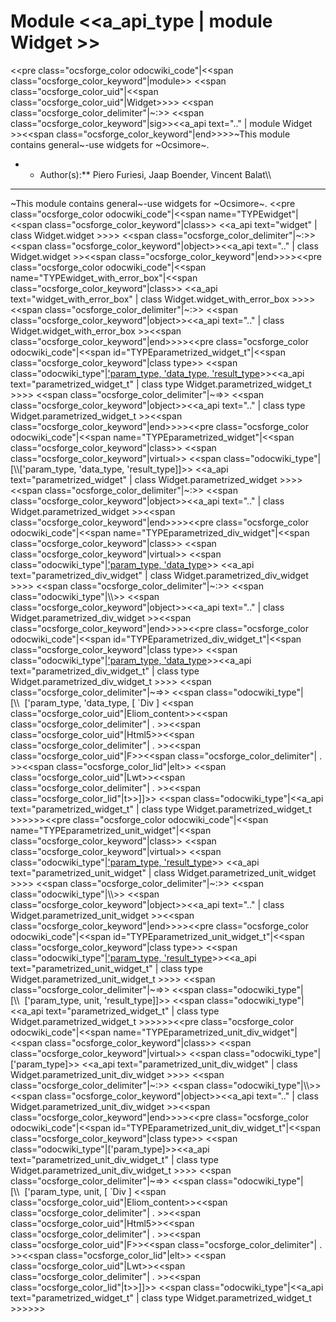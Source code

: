 =Module <<a_api_type | module Widget >> =
<<pre class="ocsforge_color odocwiki_code"|<<span class="ocsforge_color_keyword"|module>> <<span class="ocsforge_color_uid"|<<span class="ocsforge_color_uid"|Widget>>>> <<span class="ocsforge_color_delimiter"|~:>> <<span class="ocsforge_color_keyword"|sig>><<a_api text=".." | module Widget >><<span class="ocsforge_color_keyword"|end>>>>~This module contains general~-use widgets for ~Ocsimore~.
**Author(s):** Piero Furiesi, Jaap Boender, Vincent Balat\\

----

~This module contains general~-use widgets for ~Ocsimore~.
<<pre class="ocsforge_color odocwiki_code"|<<span name="TYPEwidget"|<<span class="ocsforge_color_keyword"|class>> <<a_api text="widget" | class Widget.widget >>>> <<span class="ocsforge_color_delimiter"|~:>>  <<span class="ocsforge_color_keyword"|object>><<a_api text=".." | class Widget.widget >><<span class="ocsforge_color_keyword"|end>>>><<pre class="ocsforge_color odocwiki_code"|<<span name="TYPEwidget_with_error_box"|<<span class="ocsforge_color_keyword"|class>> <<a_api text="widget_with_error_box" | class Widget.widget_with_error_box >>>> <<span class="ocsforge_color_delimiter"|~:>>  <<span class="ocsforge_color_keyword"|object>><<a_api text=".." | class Widget.widget_with_error_box >><<span class="ocsforge_color_keyword"|end>>>><<pre class="ocsforge_color odocwiki_code"|<<span id="TYPEparametrized_widget_t"|<<span class="ocsforge_color_keyword"|class type>> <<span class="odocwiki_type"|[['param_type, 'data_type, 'result_type]]>><<a_api text="parametrized_widget_t" | class type Widget.parametrized_widget_t >>>> <<span class="ocsforge_color_delimiter"|~=>> <<span class="ocsforge_color_keyword"|object>><<a_api text=".." | class type Widget.parametrized_widget_t >><<span class="ocsforge_color_keyword"|end>>>><<pre class="ocsforge_color odocwiki_code"|<<span name="TYPEparametrized_widget"|<<span class="ocsforge_color_keyword"|class>> <<span class="ocsforge_color_keyword"|virtual>> <<span class="odocwiki_type"|[\\['param_type, 'data_type, 'result_type]]>> <<a_api text="parametrized_widget" | class Widget.parametrized_widget >>>> <<span class="ocsforge_color_delimiter"|~:>>  <<span class="ocsforge_color_keyword"|object>><<a_api text=".." | class Widget.parametrized_widget >><<span class="ocsforge_color_keyword"|end>>>><<pre class="ocsforge_color odocwiki_code"|<<span name="TYPEparametrized_div_widget"|<<span class="ocsforge_color_keyword"|class>> <<span class="ocsforge_color_keyword"|virtual>> <<span class="odocwiki_type"|[['param_type, 'data_type]]>> <<a_api text="parametrized_div_widget" | class Widget.parametrized_div_widget >>>> <<span class="ocsforge_color_delimiter"|~:>> <<span class="odocwiki_type"|\\>> <<span class="ocsforge_color_keyword"|object>><<a_api text=".." | class Widget.parametrized_div_widget >><<span class="ocsforge_color_keyword"|end>>>><<pre class="ocsforge_color odocwiki_code"|<<span id="TYPEparametrized_div_widget_t"|<<span class="ocsforge_color_keyword"|class type>> <<span class="odocwiki_type"|[['param_type, 'data_type]]>><<a_api text="parametrized_div_widget_t" | class type Widget.parametrized_div_widget_t >>>> <<span class="ocsforge_color_delimiter"|~=>> <<span class="odocwiki_type"|[\\  ['param_type, 'data_type, [ `Div ] <<span class="ocsforge_color_uid"|Eliom_content>><<span class="ocsforge_color_delimiter"| . >><<span class="ocsforge_color_uid"|Html5>><<span class="ocsforge_color_delimiter"| . >><<span class="ocsforge_color_uid"|F>><<span class="ocsforge_color_delimiter"| . >><<span class="ocsforge_color_lid"|elt>> <<span class="ocsforge_color_uid"|Lwt>><<span class="ocsforge_color_delimiter"| . >><<span class="ocsforge_color_lid"|t>>]]>> <<span class="odocwiki_type"|<<a_api text="parametrized_widget_t" | class type Widget.parametrized_widget_t >>>>>><<pre class="ocsforge_color odocwiki_code"|<<span name="TYPEparametrized_unit_widget"|<<span class="ocsforge_color_keyword"|class>> <<span class="ocsforge_color_keyword"|virtual>> <<span class="odocwiki_type"|[['param_type, 'result_type]]>> <<a_api text="parametrized_unit_widget" | class Widget.parametrized_unit_widget >>>> <<span class="ocsforge_color_delimiter"|~:>> <<span class="odocwiki_type"|\\>> <<span class="ocsforge_color_keyword"|object>><<a_api text=".." | class Widget.parametrized_unit_widget >><<span class="ocsforge_color_keyword"|end>>>><<pre class="ocsforge_color odocwiki_code"|<<span id="TYPEparametrized_unit_widget_t"|<<span class="ocsforge_color_keyword"|class type>> <<span class="odocwiki_type"|[['param_type, 'result_type]]>><<a_api text="parametrized_unit_widget_t" | class type Widget.parametrized_unit_widget_t >>>> <<span class="ocsforge_color_delimiter"|~=>> <<span class="odocwiki_type"|[\\  ['param_type, unit, 'result_type]]>> <<span class="odocwiki_type"|<<a_api text="parametrized_widget_t" | class type Widget.parametrized_widget_t >>>>>><<pre class="ocsforge_color odocwiki_code"|<<span name="TYPEparametrized_unit_div_widget"|<<span class="ocsforge_color_keyword"|class>> <<span class="ocsforge_color_keyword"|virtual>> <<span class="odocwiki_type"|['param_type]>> <<a_api text="parametrized_unit_div_widget" | class Widget.parametrized_unit_div_widget >>>> <<span class="ocsforge_color_delimiter"|~:>> <<span class="odocwiki_type"|\\>> <<span class="ocsforge_color_keyword"|object>><<a_api text=".." | class Widget.parametrized_unit_div_widget >><<span class="ocsforge_color_keyword"|end>>>><<pre class="ocsforge_color odocwiki_code"|<<span id="TYPEparametrized_unit_div_widget_t"|<<span class="ocsforge_color_keyword"|class type>> <<span class="odocwiki_type"|['param_type]>><<a_api text="parametrized_unit_div_widget_t" | class type Widget.parametrized_unit_div_widget_t >>>> <<span class="ocsforge_color_delimiter"|~=>> <<span class="odocwiki_type"|[\\  ['param_type, unit, [ `Div ] <<span class="ocsforge_color_uid"|Eliom_content>><<span class="ocsforge_color_delimiter"| . >><<span class="ocsforge_color_uid"|Html5>><<span class="ocsforge_color_delimiter"| . >><<span class="ocsforge_color_uid"|F>><<span class="ocsforge_color_delimiter"| . >><<span class="ocsforge_color_lid"|elt>> <<span class="ocsforge_color_uid"|Lwt>><<span class="ocsforge_color_delimiter"| . >><<span class="ocsforge_color_lid"|t>>]]>> <<span class="odocwiki_type"|<<a_api text="parametrized_widget_t" | class type Widget.parametrized_widget_t >>>>>>